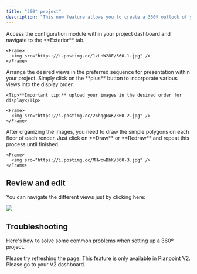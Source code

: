 ```yaml
---
title: "360° project"
description: "This new feature allows you to create a 360º outlook of your project’s environment and enhance your user‘s experience."
---
```


<Note />

<Steps>
  <Step title="Step 1">
    Access the configuration module within your project dashboard and navigate to the **Exterior** tab.

    <Frame>
      <img src="https://i.postimg.cc/1zLnW28F/360-1.jpg" />
    </Frame>
  </Step>

  <Step title="Step 2">
    Arrange the desired views in the preferred sequence for presentation within your project. Simply click on the **plus** button to incorporate various views into the display order.

    <Tip>**Important tip:** upload your images in the desired order for display</Tip>

    <Frame>
      <img src="https://i.postimg.cc/26hqgGWK/360-2.jpg" />
    </Frame>
  </Step>

  <Step title="Step 3">
    After organizing the images, you need to draw the simple polygons on each floor of each render. Just click on **Draw** or **Redraw** and repeat this process until finished.

    <Frame>
      <img src="https://i.postimg.cc/MHwcwBbK/360-3.jpg" />
    </Frame>
  </Step>
</Steps>

## Review and edit

You can navigate the different views just by clicking here:

<Frame>
  <img src="https://i.postimg.cc/mrs9yKJ5/360-4.jpg" />
</Frame>

## Troubleshooting

Here's how to solve some common problems when setting up a 360º project.

<AccordionGroup>
  <Accordion title="The exterior drawing is not being displayed.">
    Please try refreshing the page.
  </Accordion>

  <Accordion title="Can't find this feature?">
    This feature is only available in Planpoint V2. Please go to your V2 dashboard.
  </Accordion>
</AccordionGroup>